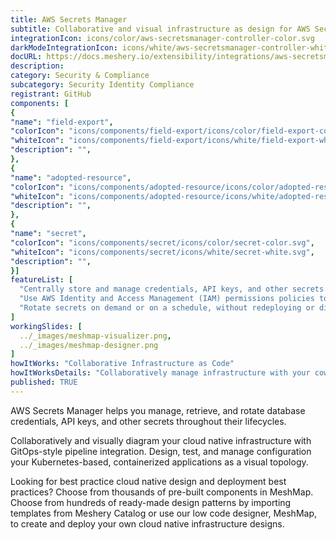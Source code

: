 ```yaml
---
title: AWS Secrets Manager
subtitle: Collaborative and visual infrastructure as design for AWS Secrets Manager
integrationIcon: icons/color/aws-secretsmanager-controller-color.svg
darkModeIntegrationIcon: icons/white/aws-secretsmanager-controller-white.svg
docURL: https://docs.meshery.io/extensibility/integrations/aws-secretsmanager-controller
description: 
category: Security & Compliance
subcategory: Security Identity Compliance
registrant: GitHub
components: [
{
"name": "field-export",
"colorIcon": "icons/components/field-export/icons/color/field-export-color.svg",
"whiteIcon": "icons/components/field-export/icons/white/field-export-white.svg",
"description": "",
},
{
"name": "adopted-resource",
"colorIcon": "icons/components/adopted-resource/icons/color/adopted-resource-color.svg",
"whiteIcon": "icons/components/adopted-resource/icons/white/adopted-resource-white.svg",
"description": "",
},
{
"name": "secret",
"colorIcon": "icons/components/secret/icons/color/secret-color.svg",
"whiteIcon": "icons/components/secret/icons/white/secret-white.svg",
"description": "",
}]
featureList: [
  "Centrally store and manage credentials, API keys, and other secrets.",
  "Use AWS Identity and Access Management (IAM) permissions policies to manage access to your secrets.",
  "Rotate secrets on demand or on a schedule, without redeploying or disrupting active applications."
]
workingSlides: [
  ../_images/meshmap-visualizer.png,
  ../_images/meshmap-designer.png
]
howItWorks: "Collaborative Infrastructure as Code"
howItWorksDetails: "Collaboratively manage infrastructure with your coworkers synchronously sharing the same designs."
published: TRUE
---
```

<p>
AWS Secrets Manager helps you manage, retrieve, and rotate database credentials, API keys, and other secrets throughout their lifecycles.
</p>
<p>
    Collaboratively and visually diagram your cloud native infrastructure with GitOps-style pipeline integration. Design, test, and manage configuration your Kubernetes-based, containerized applications as a visual topology.
</p>
<p>
    Looking for best practice cloud native design and deployment best practices? Choose from thousands of pre-built components in MeshMap. Choose from hundreds of ready-made design patterns by importing templates from Meshery Catalog or use our low code designer, MeshMap, to create and deploy your own cloud native infrastructure designs.
</p>
